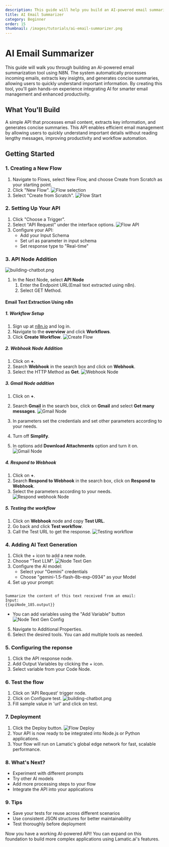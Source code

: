 ```yaml
---
description: This guide will help you build an AI-powered email summarization tool. The system processes email content, extracts key information, and generates concise summaries, allowing users to quickly understand important details without reading lengthy messages.
title: AI Email Summarizer
category: Beginner
order: 15
thumbnail: /images/tutorials/ai-email-summarizer.png
---
```


# AI Email Summarizer

This guide will walk you through building an AI-powered email summarization tool using N8N. The system automatically processes incoming emails, extracts key insights, and generates concise summaries, allowing users to quickly understand important information. By creating this tool, you'll gain hands-on experience integrating AI for smarter email management and enhanced productivity.

## What You'll Build

A simple API that processes email content, extracts key information, and generates concise summaries. This API enables efficient email management by allowing users to quickly understand important details without reading lengthy messages, improving productivity and workflow automation.

## Getting Started

### 1. Creating a New Flow

1. Navigate to Flows, select New Flow, and choose Create from Scratch as your starting point.
2. Click "New Flow".
   ![Flow selection](./img/ai-review-responder/flow-select.png)
3. Select "Create from Scratch".
   ![Flow Start](./img/ai-review-responder/flow-start.png)

### 2. Setting Up Your API

1. Click "Choose a Trigger".
2. Select "API Request" under the interface options.
   ![Flow API](./img/ai-review-responder/flow-step2.png)
3. Configure your API:
   - Add your Input Schema
   - Set url as parameter in input schema
   - Set response type to "Real-time"

### 3. API Node Addition

![building-chatbot.png](./img/ai-Linkedin-post-generator/api-node.png)

1. In the Next Node, select **API Node**
   1. Enter the Endpoint URL(Email text extracted using n8n).
   1. Select GET Method.

#### Email Text Extraction Using n8n

##### 1. Workflow Setup

1. Sign up at [n8n.io](https://n8n.io/) and log in.
2. Navigate to the **overview** and click **Workflows**.
3. Click **Create Workflow**.
   ![Create Flow](./img/ai-Linkedin-post-generator/initial.png)

##### 2. Webhook Node Addition

1. Click on **+**.
2. Search **Webhook** in the search box and click on **Webhook**.
3. Select the HTTP Method as **Get**.
   ![Webhook Node](./img/ai-Linkedin-post-generator/webhook-node.png)

##### 3. Gmail Node addition

1. Click on **+**.
2. Search **Gmail** in the search box, click on **Gmail** and select **Get many messages**.
   ![Gmail Node](./img/ai-Linkedin-post-generator/gmail-selection.png)

3. In parameters set the credentials and set other parameters according to your needs.
4. Turn off **Simplify**.
5. In options add **Download Attachments** option and turn it on.
   ![Gmail Node](./img/ai-Linkedin-post-generator/gmail-params.png)

##### 4. Respond to Webhook

1. Click on **+**.
2. Search **Respond to Webhook** in the search box, click on **Respond to Webhook**.
3. Select the parameters according to your needs.
   ![Respond webhook Node](./img/ai-Linkedin-post-generator/respond-webhook.png)

##### 5. Testing the workflow

1. Click on **Webhook** node and copy **Test URL**.
2. Go back and click **Test workflow**.
3. Call the Test URL to get the response.
   ![Testing workflow](./img/ai-Linkedin-post-generator/test2.png)

### 4. Adding AI Text Generation

1. Click the + icon to add a new node.
2. Choose "Text LLM".
   ![Node Text Gen](./img/ai-email-summarizer/text-gen-node1.png)
3. Configure the AI model:
   - Select your "Gemini" credentials
   - Choose "gemini-1.5-flash-8b-exp-0934" as your Model
4. Set up your prompt:

```

Summarize the content of this text received from an email:
Input:
{{apiNode_185.output}}

```

- You can add variables using the "Add Variable" button
  ![Node Text Gen Config](./img/ai-email-summarizer/text-gen-node2.png)

5. Navigate to Additional Properties.
6. Select the desired tools. You can add multiple tools as needed.

### 5. Configuring the reponse

1. Click the API response node.
2. Add Output Variables by clicking the + icon.
3. Select variable from your Code Node.

### 6. Test the flow

1. Click on 'API Request' trigger node.
2. Click on Configure test.
   ![building-chatbot.png](./img/ai-Linkedin-post-generator/test.png)
3. Fill sample value in 'url' and click on test.

### 7. Deployment

1. Click the Deploy button.
   ![Flow Deploy](./img/ai-review-responder/deploy.png)
2. Your API is now ready to be integrated into Node.js or Python applications.
3. Your flow will run on Lamatic's global edge network for fast, scalable performance.

### 8. What's Next?

- Experiment with different prompts
- Try other AI models
- Add more processing steps to your flow
- Integrate the API into your applications

### 9. Tips

- Save your tests for reuse across different scenarios
- Use consistent JSON structures for better maintainability
- Test thoroughly before deployment

Now you have a working AI-powered API! You can expand on this foundation to build more complex applications using Lamatic.ai's features.
